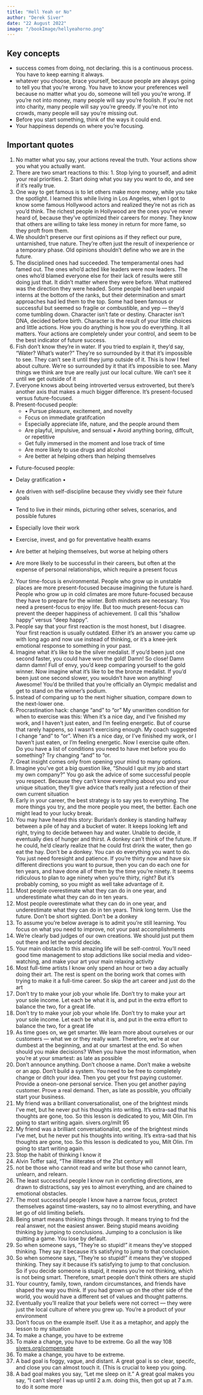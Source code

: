 ```yaml
---
title: "Hell Yeah or No"
author: "Derek Siver"
date: "22 August 2022"
image: "/bookImage/hellyeahorno.png"
---
```


## Key concepts

- success comes from doing, not declaring. this is a continuous process. You have to keep earning it always.
- whatever you choose, brace yourself, because people are always going to tell you that you’re wrong. You have to know your preferences well because no matter what you do, someone will tell you you’re wrong. If you’re not into money, many people will say you’re foolish. If you’re not into charity, many people will say you’re greedy. If you’re not into crowds, many people will say you’re missing out.
- Before you start something, think of the ways it could end.
- Your happiness depends on where you’re focusing.

## Important quotes

1. No matter what you say, your actions reveal the truth. Your actions show you what you actually want.
2. There are two smart reactions to this: 1. Stop lying to yourself, and admit your real priorities. 2. Start doing what you say you want to do, and see if it’s really true.
3. One way to get famous is to let others make more money, while you take the spotlight. I learned this while living in Los Angeles, when I got to know some famous Hollywood actors and realized they’re not as rich as you’d think. The richest people in Hollywood are the ones you’ve never heard of, because they’ve optimized their careers for money. They know that others are willing to take less money in return for more fame, so they proft from them.
4. We shouldn’t preserve our first opinions as if they reflect our pure, untarnished, true nature. They’re often just the result of inexperience or a temporary phase. Old opinions shouldn’t define who we are in the future.
5. The disciplined ones had succeeded. The temperamental ones had famed out. The ones who’d acted like leaders were now leaders. The ones who’d blamed everyone else for their lack of results were still doing just that. It didn’t matter where they were before. What mattered was the direction they were headed. Some people had been unpaid interns at the bottom of the ranks, but their determination and smart approaches had led them to the top. Some had been famous or successful but seemed so fragile or combustible, and yep — they’d come tumbling down. Character isn’t fate or destiny. Character isn’t DNA, decided before birth. Character is the result of your little choices and little actions. How you do anything is how you do everything. It all matters. Your actions are completely under your control, and seem to be the best indicator of future success.
6. Fish don’t know they’re in water. If you tried to explain it, they’d say, “Water? What’s water?” They’re so surrounded by it that it’s impossible to see. They can’t see it until they jump outside of it. This is how I feel about culture. We’re so surrounded by it that it’s impossible to see. Many things we think are true are really just our local culture. We can’t see it until we get outside of it
7. Everyone knows about being introverted versus extroverted, but there’s another axis that makes a much bigger difference. It’s present-focused versus future-focused.
8. Present-focused people:
   - • Pursue pleasure, excitement, and novelty
   - Focus on immediate gratifcation
   - Especially appreciate life, nature, and the people around them
   - Are playful, impulsive, and sensual • Avoid anything boring, diffcult, or repetitive
   - Get fully immersed in the moment and lose track of time
   - Are more likely to use drugs and alcohol
   - Are better at helping others than helping themselves

- Future-focused people:

- Delay gratification •
- Are driven with self-discipline because they vividly see their future goals
- Tend to live in their minds, picturing other selves, scenarios, and possible futures
- Especially love their work
- Exercise, invest, and go for preventative health exams
- Are better at helping themselves, but worse at helping others
- Are more likely to be successful in their careers, but often at the expense of personal relationships, which require a present focus

2. Your time-focus is environmental. People who grow up in unstable places are more present-focused because imagining the future is hard. People who grow up in cold climates are more future-focused because they have to prepare for the winter. Both mindsets are necessary. You need a present-focus to enjoy life. But too much present-focus can prevent the deeper happiness of achievement. (I call this “shallow happy” versus “deep happy”.
3. People say that your first reaction is the most honest, but I disagree. Your first reaction is usually outdated. Either it’s an answer you came up with long ago and now use instead of thinking, or it’s a knee-jerk emotional response to something in your past.
4. Imagine what it’s like to be the silver medalist. If you’d been just one second faster, you could have won the gold! Damn! So close! Damn damn damn! Full of envy, you’d keep comparing yourself to the gold winner. Now imagine what it’s like to be the bronze medalist. If you’d been just one second slower, you wouldn’t have won anything! Awesome! You’d be thrilled that you’re officially an Olympic medalist and get to stand on the winner’s podium.
5. Instead of comparing up to the next higher situation, compare down to the next-lower one.
6. Procrastination hack: change “and” to “or” My unwritten condition for when to exercise was this: When it’s a nice day, and I’ve finished my work, and I haven’t just eaten, and I’m feeling energetic. But of course that rarely happens, so I wasn’t exercising enough. My coach suggested I change “and” to “or”. When it’s a nice day, or I’ve finished my work, or I haven’t just eaten, or I’m feeling energetic. Now I exercise quite often. Do you have a list of conditions you need to have met before you do something? Try changing “and” to “or.
7. Great insight comes only from opening your mind to many options.
8. Imagine you’ve got a big question like, “Should I quit my job and start my own company?” You go ask the advice of some successful people you respect. Because they can’t know everything about you and your unique situation, they’ll give advice that’s really just a refection of their own current situation
9. Early in your career, the best strategy is to say yes to everything. The more things you try, and the more people you meet, the better. Each one might lead to your lucky break.
10. You may have heard this story: Buridan’s donkey is standing halfway between a pile of hay and a bucket of water. It keeps looking left and right, trying to decide between hay and water. Unable to decide, it eventually dies of hunger and thirst. A donkey can’t think of the future. If he could, he’d clearly realize that he could frst drink the water, then go eat the hay. Don’t be a donkey. You can do everything you want to do. You just need foresight and patience. If you’re thirty now and have six different directions you want to pursue, then you can do each one for ten years, and have done all of them by the time you’re ninety. It seems ridiculous to plan to age ninety when you’re thirty, right? But it’s probably coming, so you might as well take advantage of it.
11. Most people overestimate what they can do in one year, and underestimate what they can do in ten years.
12. Most people overestimate what they can do in one year, and underestimate what they can do in ten years. Think long term. Use the future. Don’t be short sighted. Don’t be a donkey
13. To assume you’re below average is to admit you’re still learning. You focus on what you need to improve, not your past accomplishments
14. We’re clearly bad judges of our own creations. We should just put them out there and let the world decide.
15. Your main obstacle to this amazing life will be self-control. You’ll need good time management to stop addictions like social media and video-watching, and make your art your main relaxing activity
16. Most full-time artists I know only spend an hour or two a day actually doing their art. The rest is spent on the boring work that comes with trying to make it a full-time career. So skip the art career and just do the art
17. Don’t try to make your job your whole life. Don’t try to make your art your sole income. Let each be what it is, and put in the extra effort to balance the two, for a great life.
18. Don’t try to make your job your whole life. Don’t try to make your art your sole income. Let each be what it is, and put in the extra effort to balance the two, for a great life
19. As time goes on, we get smarter. We learn more about ourselves or our customers — what we or they really want. Therefore, we’re at our dumbest at the beginning, and at our smartest at the end. So when should you make decisions? When you have the most information, when you’re at your smartest: as late as possible
20. Don’t announce anything. Don’t choose a name. Don’t make a website or an app. Don’t build a system. You need to be free to completely change or ditch your idea. Then you get your frst paying customer. Provide a oneon-one personal service. Then you get another paying customer. Prove a real demand. Then, as late as possible, you offcially start your business.
21. My friend was a brilliant conversationalist, one of the brightest minds I’ve met, but he never put his thoughts into writing. It’s extra-sad that his thoughts are gone, too. So this lesson is dedicated to you, Milt Olin. I’m going to start writing again. sivers.org/milt 95
22. My friend was a brilliant conversationalist, one of the brightest minds I’ve met, but he never put his thoughts into writing. It’s extra-sad that his thoughts are gone, too. So this lesson is dedicated to you, Milt Olin. I’m going to start writing again.
23. Stop the habit of thinking I know it
24. Alvin Toffer said, “The illiterates of the 21st century will
25. not be those who cannot read and write but those who cannot learn, unlearn, and relearn.
26. The least successful people I know run in conficting directions, are drawn to distractions, say yes to almost everything, and are chained to emotional obstacles.
27. The most successful people I know have a narrow focus, protect themselves against time-wasters, say no to almost everything, and have let go of old limiting beliefs.
28. Being smart means thinking things through. It means trying to fnd the real answer, not the easiest answer. Being stupid means avoiding thinking by jumping to conclusions. Jumping to a conclusion is like quitting a game. You lose by default.
29. So when someone says, “They’re so stupid!” it means they’ve stopped thinking. They say it because it’s satisfying to jump to that conclusion.
30. So when someone says, “They’re so stupid!” it means they’ve stopped thinking. They say it because it’s satisfying to jump to that conclusion. So if you decide someone is stupid, it means you’re not thinking, which is not being smart. Therefore, smart people don’t think others are stupid
31. Your country, family, town, random circumstances, and friends have shaped the way you think. If you had grown up on the other side of the world, you would have a different set of values and thought patterns.
32. Eventually you’ll realize that your beliefs were not correct — they were just the local culture of where you grew up. You’re a product of your environment
33. Don’t focus on the example itself. Use it as a metaphor, and apply the lesson to my situation
34. To make a change, you have to be extreme
35. To make a change, you have to be extreme. Go all the way 108 [sivers.org/compensate](http://sivers.org/compensate)
36. To make a change, you have to be extreme.
37. A bad goal is foggy, vague, and distant. A great goal is so clear, specifc, and close you can almost touch it. (This is crucial to keep you going.
38. A bad goal makes you say, “Let me sleep on it.” A great goal makes you say, “I can’t sleep! I was up until 2 a.m. doing this, then got up at 7 a.m. to do it some more
